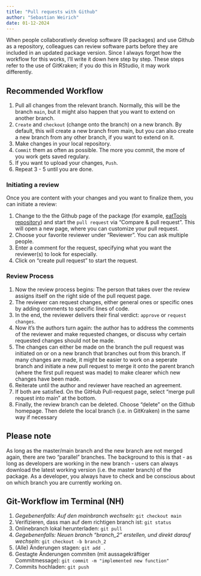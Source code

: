 ```yaml
---
title: "Pull requests with Github"
author: "Sebastian Weirich"
date: 01-12-2024
---
```


When people collaboratively develop software (R packages) and use Github as a repository, colleagues can review software parts before they are included in an updated package version. Since I always forget how the workflow for this works, I'll write it down here step by step. These steps refer to the use of GitKraken; if you do this in RStudio, it may work differently.

## Recommended Workflow
1. Pull all changes from the relevant branch. Normally, this will be the branch `main`, but it might also happen that you want to extend on another branch. 
2. `Create` and `checkout` (change onto the branch) on a new branch. By default, this will create a new branch from main, but you can also create a new branch from any other branch, if you want to extend on it. 
3. Make changes in your local repository. 
4. `Commit` them as often as possible. The more you commit, the more of you work gets saved regulary. 
5. If you want to upload your changes, `Push`. 
6. Repeat 3 - 5 until you are done. 

### Initiating a review
Once you are content with your changes and you want to finalize them, you can initiate a review:

1.  Change to the the Github page of the package (for example, [eatTools repository](https://github.com/weirichs/eatTools)) and start the `pull request` via "Compare & pull request". This will open a new page, where you can customize your pull request. 
2.  Choose your favorite reviewer under "Reviewer". You can ask multiple people.
3.  Enter a comment for the request, specifying what you want the reviewer(s) to look for especially. 
4.  Click on "create pull request" to start the request.

### Review Process

1. Now the review process begins: The person that takes over the review assigns itself on the right side of the pull request page. 
2. The reviewer can request changes, either general ones or specific ones by adding comments to specific lines of code. 
3. In the end, the reviewer delivers their final verdict: `approve` or `request changes`. 
4. Now it's the authors turn again: the author has to address the comments of the reviewer and make requested changes, or discuss why certain requested changes should not be made. 
5. The changes can either be made on the branch the pull request was initiated on or on a new branch that branches out from this branch. If many changes are made, it might be easier to work on a seperate branch and initiate a new pull request to merge it onto the parent branch (where the first pull request was made) to make clearer which new changes have been made. 
6. Reiterate until the author and reviewer have reached an agreement. 
7. If both are satisfied. On the GitHub Pull-request page, select "merge pull request into main" at the bottom. 
8. Finally, the review branch can be deleted. Choose "delete" on the Github homepage. Then delete the local branch (i.e. in GitKraken) in the same way if necessary

## Please note

As long as the master/main branch and the new branch are not merged again, there are two "parallel" branches. The background to this is that - as long as developers are working in the new branch - users can always download the latest working version (i.e. the master branch) of the package. As a developer, you always have to check and be conscious about on which branch you are currently working on. 

## Git-Workflow im Terminal (NH)

1. *Gegebenenfalls: Auf den mainbranch wechseln:* `git checkout main`
2. Verifizieren, dass man auf dem richtigen branch ist: `git status`
3. Onlinebranch lokal herunterladen: `git pull`
4. *Gegebenenfalls: Neuen branch "branch_2" erstellen, und direkt darauf wechseln:* `git checkout -b branch_2`
5. (Alle) Änderungen stagen: `git add .`
6. Gestagte Änderungen commiten (mit aussagekräftiger Commitmessage): `git commit -m "implemented new function"`
7. Commits hochladen: `git push`


